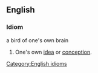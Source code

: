 ==English==

===Idiom===
a bird of one's own brain

# One's own [[idea]] or [[conception]].

[[Category:English idioms]]